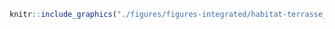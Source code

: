 <!-- #### Habitats - Terrasse fluviale {-} -->


<!-- -------------------------------------------------- -->

```r
knitr::include_graphics("./figures/figures-integrated/habitat-terrasse_fluviale.png")
```

<br>
